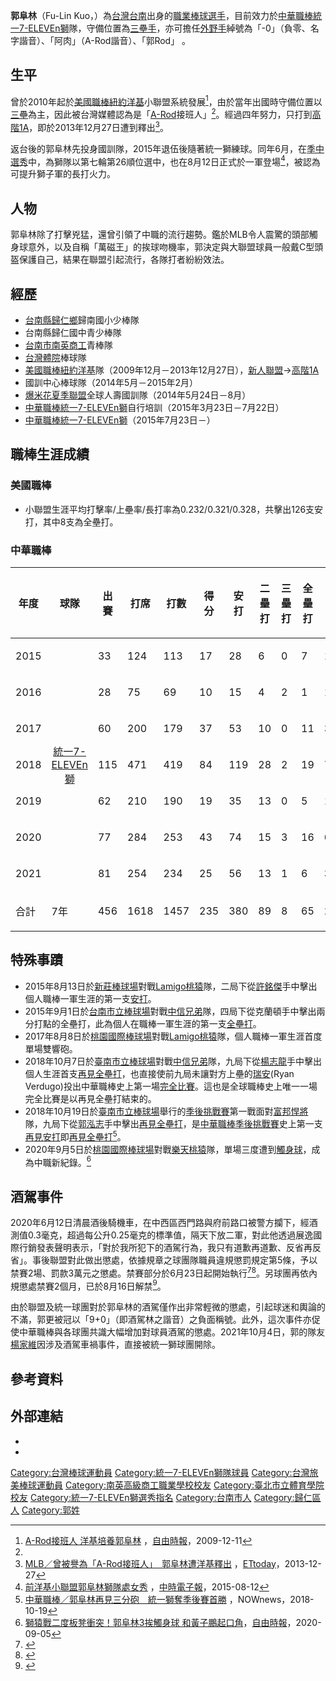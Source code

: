 {{Infobox CPBL player|
|name=郭阜林|
|image=|
|width=300|
|position=三壘手|
|team=統一7-ELEVEn獅|
|number=5|
|bats=右|
|throws=右|
|birthdate={{birth_date_and_age|1991|1|7|mf=y}}|
|birthplace={{TWN}}[[臺南市|臺南市]][[歸仁區|歸仁區]]|
|debutdate=8月12日
|debutyear=2015年
|debutteam=統一7-ELEVEn獅
|statyear=2021年球季
|stat1label=打擊率
|stat1value=0.261
|stat2label=全壘打
|stat2value=65
|stat3label=打點
|stat3value=253
|stat4label=盜壘
|stat4value=23
|teams=<nowiki></nowiki> 
'''MLB'''
*[[紐約洋基|紐約洋基]]（小聯盟，2009年－2013年）
'''CPBL'''
*[[統一7-ELEVEn獅|統一7-ELEVEn獅]]（2015年－）
|awards=<nowiki></nowiki>
*中華職棒年度總冠軍：2020
*[[中華職棒金手套獎|中華職棒金手套獎]]（三壘手）：2018
*[[中華職棒單月MVP|中華職棒單月MVP]]：2018/05
*[[中華職棒明星賽|中華職棒明星賽]]：2018
}}

'''郭阜林'''（Fu-Lin Kuo，{{bd|1991年|1月7日|catIdx=Kuo郭}}）為[[台灣|台灣]][[台南|台南]]出身的[[職業棒球|職業棒球]][[运动员|選手]]，目前效力於[[中華職棒|中華職棒]][[統一7-ELEVEn獅|統一7-ELEVEn獅]]隊，守備位置為[[三壘手|三壘手]]，亦可擔任[[外野手|外野手]]綽號為「-0」（負零、名字諧音）、「阿肉」（A-Rod諧音）、「郭Rod」
。

==生平==
曾於2010年起於[[美國職棒|美國職棒]][[紐約洋基|紐約洋基]]小聯盟系統發展<ref>[http://sports.ltn.com.tw/news/paper/357721 A-Rod接班人 洋基培養郭阜林] {{Wayback|url=http://sports.ltn.com.tw/news/paper/357721 |date=20160821104231 }}，[[自由時報|自由時報]]，2009-12-11</ref>，由於當年出國時守備位置以[[三壘|三壘]]為主，因此被台灣媒體認為是「[[艾力士·羅德里奎茲|A-Rod]]接班人」<ref name="A-ROD"/>。經過四年努力，只打到[[美國職棒小聯盟#高階1A（Class_A_Advanced）|高階1A]]，即於2013年12月27日遭到釋出<ref name="A-ROD">[http://sports.ettoday.net/news/310856 MLB／曾被譽為「A-Rod接班人」　郭阜林遭洋基釋出] {{Wayback|url=http://sports.ettoday.net/news/310856 |date=20160828101039 }}，[[ETtoday|ETtoday]]，2013-12-27</ref>。

返台後的郭阜林先投身國訓隊，2015年退伍後隨著統一獅練球。同年6月，在[[中華職棒歷年選秀會#職棒二十六年|季中選秀]]中，為獅隊以第七輪第26順位選中，也在8月12日正式於一軍登場<ref>[http://www.chinatimes.com/realtimenews/20150812005300-260403 前洋基小聯盟郭阜林獅隊處女秀] {{Wayback|url=http://www.chinatimes.com/realtimenews/20150812005300-260403 |date=20160123131051 }}，[[中時電子報|中時電子報]]，2015-08-12</ref>，被認為可提升獅子軍的長打火力。

==人物==
郭阜林除了打擊兇猛，還曾引領了中職的流行趨勢。鑑於MLB令人震驚的頭部觸身球意外，以及自稱「萬磁王」的挨球吻機率，郭決定與大聯盟球員一般戴C型頭盔保護自己，結果在聯盟引起流行，各隊打者紛紛效法。

==經歷==
*[[台南縣|台南縣]][[歸仁鄉|歸仁鄉]]歸南國小少棒隊
*台南縣歸仁國中青少棒隊
*[[臺南市私立南英高級商工職業學校|台南市南英商工]]青棒隊
*[[國立臺灣體育運動大學|台灣體院]]棒球隊
*[[美國職棒|美國職棒]][[紐約洋基|紐約洋基]]隊（2009年12月－2013年12月27日），[[美國職棒小聯盟#新人聯盟（Class_Rookie）|新人聯盟]]→[[美國職棒小聯盟#高階1A（Class_A_Advanced）|高階1A]]
*國訓中心棒球隊（2014年5月－2015年2月）
*[[爆米花夏季聯盟|爆米花夏季聯盟]]全球人壽國訓隊（2014年5月24日－8月）
*[[中華職棒|中華職棒]][[統一7-ELEVEn獅|統一7-ELEVEn獅]]自行培訓（2015年3月23日－7月22日）
*[[中華職棒|中華職棒]][[統一7-ELEVEn獅|統一7-ELEVEn獅]]（2015年7月23日－）

==職棒生涯成績==
===美國職棒===
*小聯盟生涯平均打擊率/上壘率/長打率為0.232/0.321/0.328，共擊出126支安打，其中8支為全壘打。

===中華職棒===
{| class="wikitable" 
|- align=center
!年度!!球隊!!出賽!!打席!!打數!!得分!!安打!!二壘打!!三壘打!!全壘打!!打點!!盜壘!!四死!!三振!!打擊率!!上壘率!!長打率!!OPS
|- align=center
|2015
|rowspan="7" style="text-align: center;"|[[統一7-ELEVEn獅|統一7-ELEVEn獅]]||33||124||113||17||28||6||0||7||17||0||10||46||0.248||0.306||0.487||0.793
|- align=center
|2016||28||75||69||10||15||4||2||1||11||0||5||31||0.217||0.267||0.377||0.644
|- align=center
|2017||60||200||179||37||53||10||0||11||34||1||17||50||0.296||0.352||0.536||0.888
|- align=center
|2018||115||471||419||84||119||28||2||19||76||11||45||101||0.284||0.349||0.496||0.845
|- align=center
|2019||62||210||190||19||35||13||0||5||17||1||18||62||0.184||0.252||0.332||0.584
|- align=center
|2020||77||284||253||43||74||15||3||16||63||2||28||62||0.292||0.359||0.565||0.924
|- align="center"
|2021||81||254||234||25||56||13||1||6||35||8||16||67||0.239||0.286||0.380||0.666
|- style="color:black; background-color:#F75000;color:#FFFFFF" align="center"
|合計||7年||456||1618||1457||235||380||89||8||65||253||23||139||419||0.261||0.322||0.467||0.789
|}

==特殊事蹟==
*2015年8月13日於[[新莊體育場棒球場|新莊棒球場]]對戰[[Lamigo桃猿|Lamigo桃猿]]隊，二局下從[[許銘傑|許銘傑]]手中擊出個人職棒一軍生涯的第一支[[安打|安打]]。
*2015年9月1日於[[台南市立棒球場|台南市立棒球場]]對戰[[中信兄弟|中信兄弟]]隊，四局下從克蘭頓手中擊出兩分打點的全壘打，此為個人在職棒一軍生涯的第一支[[全壘打|全壘打]]。
*2017年8月8日於[[桃園國際棒球場|桃園國際棒球場]]對戰[[Lamigo桃猿|Lamigo桃猿]]隊，個人職棒一軍生涯首度單場雙響砲。
*2018年10月7日於[[臺南市立棒球場|臺南市立棒球場]]對戰[[中信兄弟|中信兄弟]]隊，九局下從[[楊志龍_(棒球運動員)|楊志龍]]手中擊出個人生涯首支[[再見全壘打|再見全壘打]]，也直接使前九局未讓對方上壘的[[瑞安·维尔杜戈|瑞安]](Ryan Verdugo)投出中華職棒史上第一場[[完全比賽|完全比賽]]。這也是全球職棒史上唯一一場完全比賽是以再見全壘打結束的。
*2018年10月19日於[[臺南市立棒球場|臺南市立棒球場]]舉行的[[2018年中華職棒季後挑戰賽|季後挑戰賽]]第一戰面對[[富邦悍將|富邦悍將]]隊，九局下從[[郭泓志|郭泓志]]手中擊出[[再見全壘打|再見全壘打]]，是[[中華職棒季後挑戰賽|中華職棒季後挑戰賽]]史上第一支[[再見安打|再見安打]]即[[再見全壘打|再見全壘打]]<ref>[https://www.nownews.com/news/20181019/3024237/ 中華職棒／郭阜林再見三分砲　統一獅奪季後賽首勝] {{Wayback|url=https://www.nownews.com/news/20181019/3024237/ |date=20181020063728 }}，NOWnews，2018-10-19</ref>。
*2020年9月5日於[[桃園國際棒球場|桃園國際棒球場]]對戰[[樂天桃猿|樂天桃猿]]隊，單場三度遭到[[觸身球|觸身球]]，成為中職新紀錄。<ref>[https://sports.ltn.com.tw/news/breakingnews/3282957 獅猿戰二度板凳衝突！郭阜林3挨觸身球 和黃子鵬起口角]，[[自由時報|自由時報]]，2020-09-05</ref>

==酒駕事件==
2020年6月12日清晨酒後騎機車，在中西區西門路與府前路口被警方攔下，經酒測值0.3毫克，超過每公升0.25毫克的標準值，隔天下放二軍，對此他透過展逸國際行銷發表聲明表示，「對於我所犯下的酒駕行為，我只有道歉再道歉、反省再反省」。事後聯盟對此做出懲處，依據規章之球團隊職員違規懲罰規定第5條，予以禁賽2場、罰款3萬元之懲處。禁賽部分於6月23日起開始執行<ref>{{Cite web |url=https://www.sportsv.net/articles/74800/ |title=郭阜林的酒駕事件，我們該怎麼看？ |accessdate=2020-06-22 |archive-date=2020-06-25 |archive-url=https://web.archive.org/web/20200625183953/https://www.sportsv.net/articles/74800/ |dead-url=no }}</ref><ref>{{Cite web |url=https://www.nownews.com/news/sport/5020116 |title=中職／郭阜林酒駕　聯盟處以禁賽2場罰款3萬 |accessdate=2020-07-25 |archive-date=2020-07-25 |archive-url=https://web.archive.org/web/20200725183101/https://www.nownews.com/news/sport/5020116 |dead-url=no }}</ref>。另球團再依內規懲處禁賽2個月，已於8月16日解禁<ref>{{Cite news|url=https://sports.ltn.com.tw/news/breakingnews/3209082|title=中職》郭阜林酒駕禁賽今執行 獅隊內懲處內容出爐|author=龔乃玠|date=|work=|publisher=自由時報|accessdate=2020-06-25|language=|format=|archive-date=2020-07-25|archive-url=https://web.archive.org/web/20200725155217/https://sports.ltn.com.tw/news/breakingnews/3209082|dead-url=no}}</ref>。

由於聯盟及統一球團對於郭阜林的酒駕僅作出非常輕微的懲處，引起球迷和輿論的不滿，郭更被冠以「9+0」（即酒駕林之諧音）之負面稱號。此外，這次事件亦促使中華職棒與各球團共識大幅增加對球員酒駕的懲處。2021年10月4日，郭的隊友[[楊家維|楊家維]]因涉及酒駕車禍事件，直接被統一獅球團開除。

==參考資料==
{{Reflist}}

==外部連結==
{{中華職棒球員資料|id=H407|name=郭阜林}}
{{Baseball-reference|id=kuo---001fu-|name=郭阜林}}
*{{facebook|F.L.K0107}}
*{{Instagram|g_m_5lions}}
{{台灣棒球維基館}}
{{start box}}
{{s-awards}}
{{s-before|[[李宗賢|李宗賢]]}}
{{s-title|[[中華職棒金手套獎|中華職棒金手套獎]]（三壘手）|2018年}}
{{s-after|[[王威晨|王威晨]]}}
{{end box}}
{{統一7-ELEVEn獅隊球員名單}}
{{統一7-ELEVEn獅2020年中華職棒總冠軍}}
{{2009年第八屆亞洲青棒錦標賽中華青棒代表隊}}
{{2011年第三十九屆世界盃棒球錦標賽中華成棒代表隊}}
{{2017年第一屆亞洲職棒冠軍爭霸賽}}
{{展逸國際行銷有限公司}}
{{DEFAULTSORT:Kuo Fu Lin}}
[[Category:台灣棒球運動員|Category:台灣棒球運動員]]
[[Category:統一7-ELEVEn獅隊球員|Category:統一7-ELEVEn獅隊球員]]
[[Category:台灣旅美棒球運動員|Category:台灣旅美棒球運動員]]
[[Category:南英高級商工職業學校校友|Category:南英高級商工職業學校校友]]
[[Category:臺北市立體育學院校友|Category:臺北市立體育學院校友]]
[[Category:統一7-ELEVEn獅選秀指名|Category:統一7-ELEVEn獅選秀指名]]
[[Category:台南市人|Category:台南市人]]
[[Category:歸仁區人|Category:歸仁區人]]
[[Category:郭姓|Category:郭姓]]
